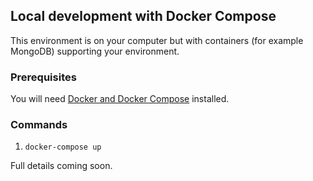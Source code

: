 
## Local development with Docker Compose

This environment is on your computer but with containers (for example MongoDB) supporting your environment.

### Prerequisites

You will need [Docker and Docker Compose](https://docs.docker.com/compose/) installed.

### Commands

1. `docker-compose up`

Full details coming soon.


